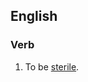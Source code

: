 ==English==

===Verb===
{{en-verb|shoots blanks|shooting blanks|shot blanks}}

# {{lb|en|colloquial, of a [[male]]}} To be [[sterile]].